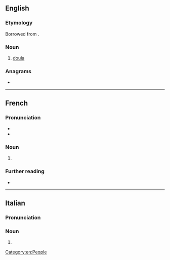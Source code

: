 ==English==

===Etymology===
Borrowed from {{bor|en|fr|monitrice}}.

===Noun===
{{en-noun}}

# [[doula]] {{gloss|one who provides support during pregnancy and childbirth}}

===Anagrams===
* {{anagrams|en|a=ceiimnort|microtine}}

[[Category:en:People]]

----

==French==

===Pronunciation===
* {{fr-IPA}}
* {{audio|fr|LL-Q150 (fra)-Poslovitch-monitrice.wav|Audio}}

===Noun===
{{fr-noun|f}}

# {{female equivalent of|fr|moniteur}}

===Further reading===
* {{R:TLFi}}

----

==Italian==

===Pronunciation===
{{it-pr|monitrìce}}

===Noun===
{{it-noun|f}}

# {{female equivalent of|it|monitore}}
